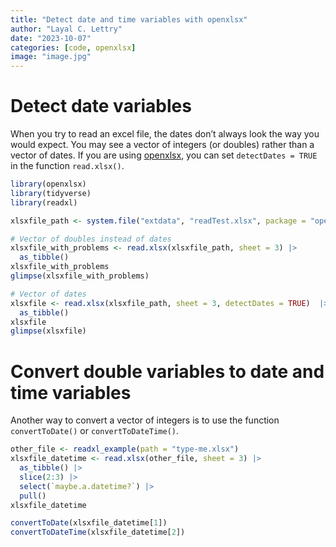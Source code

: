 ```yaml
---
title: "Detect date and time variables with openxlsx"
author: "Layal C. Lettry"
date: "2023-10-07"
categories: [code, openxlsx]
image: "image.jpg"
---
```


# Detect date variables

When you try to read an excel file, the dates don't always look the way you would expect. You may see a vector of integers (or doubles) rather than a vector of dates. If you are using [openxlsx](https://github.com/ycphs/openxlsx), you can set `detectDates = TRUE` in the function `read.xlsx()`.

```r
library(openxlsx)
library(tidyverse)
library(readxl)
```

```r
xlsxfile_path <- system.file("extdata", "readTest.xlsx", package = "openxlsx")

# Vector of doubles instead of dates
xlsxfile_with_problems <- read.xlsx(xlsxfile_path, sheet = 3) |> 
  as_tibble()
xlsxfile_with_problems
glimpse(xlsxfile_with_problems)

# Vector of dates
xlsxfile <- read.xlsx(xlsxfile_path, sheet = 3, detectDates = TRUE)  |> 
  as_tibble()
xlsxfile
glimpse(xlsxfile)
```

# Convert double variables to date and time variables

Another way to convert a vector of integers is to use the function `convertToDate()` or `convertToDateTime()`.

```r
other_file <- readxl_example(path = "type-me.xlsx")
xlsxfile_datetime <- read.xlsx(other_file, sheet = 3) |> 
  as_tibble() |> 
  slice(2:3) |> 
  select(`maybe.a.datetime?`) |> 
  pull()
xlsxfile_datetime

convertToDate(xlsxfile_datetime[1])
convertToDateTime(xlsxfile_datetime[2])
```

